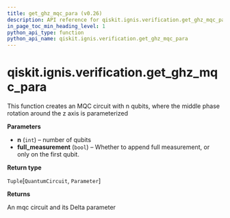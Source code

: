 ```yaml
---
title: get_ghz_mqc_para (v0.26)
description: API reference for qiskit.ignis.verification.get_ghz_mqc_para in qiskit v0.26
in_page_toc_min_heading_level: 1
python_api_type: function
python_api_name: qiskit.ignis.verification.get_ghz_mqc_para
---
```


<span id="qiskit-ignis-verification-get-ghz-mqc-para" />

# qiskit.ignis.verification.get\_ghz\_mqc\_para

<Function id="qiskit.ignis.verification.get_ghz_mqc_para" isDedicatedPage={true} github="https://github.com/qiskit-community/qiskit-ignis/tree/stable/0.6/qiskit/ignis/verification/entanglement/linear.py" signature="get_ghz_mqc_para(n, full_measurement=True)">
  This function creates an MQC circuit with n qubits, where the middle phase rotation around the z axis is parameterized

  **Parameters**

  *   **n** (`int`) – number of qubits
  *   **full\_measurement** (`bool`) – Whether to append full measurement, or only on the first qubit.

  **Return type**

  `Tuple`\[`QuantumCircuit`, `Parameter`]

  **Returns**

  An mqc circuit and its Delta parameter
</Function>

